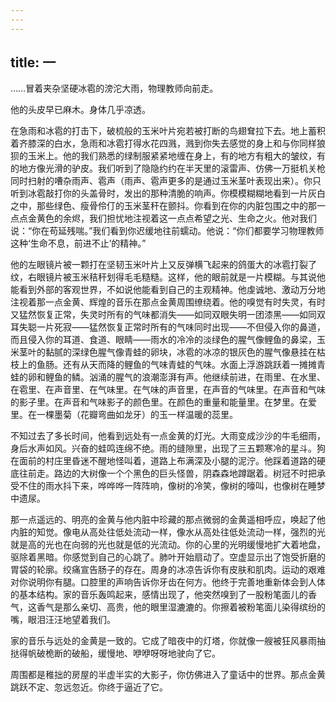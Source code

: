 ```yaml
---
---
---
```

title: 一
---




……冒着夹杂坚硬冰雹的滂沱大雨，物理教师向前走。

他的头皮早已麻木。身体几乎凉透。

在急雨和冰雹的打击下，破梳般的玉米叶片宛若被打断的鸟翅耷拉下去。地上蓄积着齐膝深的白水，急雨和冰雹打得水花四溅，溅到你失去感觉的身上和与你同样狼狈的玉米上。他的我们熟悉的绿制服紧紧地缠在身上，有的地方有粗大的皱纹，有的地方像光滑的驴皮。我们听到了隐隐约约在半天里的滚雷声、仿佛一万挺机关枪同时扫射的嘈杂雨声、雹声（雨声、雹声更多的是通过玉米茎叶表现出来）。你只听到冰雹敲打你的头盖骨时，发出的那种清脆的响声。你模模糊糊地看到一片灰白之中，那些绿色、瘦骨伶仃的玉米茎秆在颤抖。你看到在你的内脏包围之中的那一点点金黄色的余烬，我们担忧地注视着这一点点希望之光、生命之火。他对我们说：“你在苟延残喘。”我们看到你迟缓地往前蠕动。他说：“你们都要学习物理教师这种‘生命不息，前进不止’的精神。”

他的左眼镜片被一颗打在坚韧玉米叶片上又反弹横飞起来的鸽蛋大的冰雹打裂了纹，右眼镜片被玉米秸秆划得毛毛糙糙。这样，他的眼前就是一片模糊。与其说他能看到外部的客观世界，不如说他能看到自己的主观精神。他虔诚地、激动万分地注视着那一点金黄、辉煌的音乐在那点金黄周围缭绕着。他的嗅觉有时失灵，有时又猛然恢复正常，失灵时所有的气味都消失——如同双眼失明一团漆黑——如同双耳失聪一片死寂——猛然恢复正常时所有的气味同时出现——不但侵入你的鼻道，而且侵入你的耳道、食道、眼睛——雨水的冷冷的淡绿色的腥气像鲤鱼的鼻梁，玉米茎叶的黏腻的深绿色腥气像青蛙的卵块，冰雹的冰凉的银灰色的腥气像悬挂在枯枝上的鱼肠。还有从天而降的鲤鱼的气味青蛙的气味。水面上浮游跳跃着一摊摊青蛙的卵和鲤鱼的鳞。汹涌的腥气的浪潮澎湃有声。他继续前进，在雨里、在水里、在雹里、在声音里、在气味里。在气味的声音里，在声音的气味里。在声音和气味的影子里。在声音和气味影子的颜色里。在颜色的重量和能量里。在梦里。在爱里。在一棵墨菊（花瓣弯曲如龙牙）的玉一样温暖的蕊里。

不知过去了多长时间，他看到远处有一点金黄的灯光。大雨变成沙沙的牛毛细雨，身后水声如风。兴奋的蛙鸣连绵不绝。雨的缝隙里，出现了三五颗寒冷的星斗。狗在面前的村庄里昏迷不醒地怪叫着，道路上布满深及小腿的泥泞。他踩着道路的硬底往前走。路边的大树像一个个黑色的巨头怪兽，阴森森地蹲踞着。树冠不时把承受不住的雨水抖下来，哗哗哗一阵阵响，像树的冷笑，像树的嚎叫，也像树在睡梦中遗尿。

那一点遥远的、明亮的金黄与他内脏中珍藏的那点微弱的金黄遥相呼应，唤起了他内脏的知觉。像电从高处往低处流动一样，像水从高处往低处流动一样，强烈的光就是高的光也在向弱的光也就是低的光流动。你的心里的光明缓慢地扩大着地盘，驱除着黑暗。你感觉到自己的心跳了。肺叶开始扇动了。空虚显示出了饱受折磨的胃袋的轮廓。绞痛宣告肠子的存在。周身的冰凉告诉你有皮肤和肌肉。运动的艰难对你说明你有腿。口腔里的声响告诉你牙齿在何方。他终于完善地重新体会到人体的基本结构。家的音乐轰鸣起来，感情出现了，他突然嗅到了一股粉笔面儿的香气，这香气是那么亲切、高贵，他的眼里湿漉漉的。你擦着被粉笔面儿染得缤纷的嘴，眼泪汪汪地望着我们。

家的音乐与远处的金黄是一致的。它成了暗夜中的灯塔，你就像一艘被狂风暴雨抽挞得帆破桅断的破船，缓慢地、咿咿呀呀地驶向了它。

周围都是稚拙的房屋的半虚半实的大影子，你仿佛进入了童话中的世界。那点金黄跳跃不定、忽远忽近。你终于逼近了它。